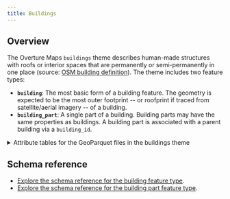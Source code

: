 ```yaml
---
title: Buildings
---
```



## Overview

The Overture Maps `buildings` theme describes human-made structures with roofs or interior spaces that are permanently or semi-permanently in one place (source: [OSM building definition](https://wiki.openstreetmap.org/wiki/Key:building)). The theme includes two feature types:
- **`building`**: The most basic form of a building feature. The geometry is expected to be the most outer footprint -- or roofprint if traced from satellite/aerial imagery -- of a building.
- **`building_part`**: A single part of a building. Building parts may have the same properties as buildings. A building part is associated with a parent building via a `building_id`.

<details>
        <summary>Attribute tables for the GeoParquet files in the buildings theme</summary>
        <div>
<Tabs>
<TabItem value="building" label="building" default>

| column           | type    | description |
| ---------------- | ------- | ------------ |
| id               | varchar | A feature ID that may be associated with the Global Entity Reference System (GERS) if—and-only-if the feature represents an entity that is part of GERS. |
| geometry         | blob    |  A building's geometry is defined as its footprint or roofprint (if traced from aerial/satellite imagery). MUST be a Polygon as defined by GeoJSON schema. |
| bbox             | struct  | Area defined by two longitudes and two latitudes: latitude is a decimal number between -90.0 and 90.0; longitude is a decimal number between -180.0 and 180.0. |
| sources          | struct  | The array of source information for the properties of a given feature. Each source object lists the property in JSON Pointer notation and the dataset from which that specific value originated. |
| subtype          | varchar | A broad category of the building type and purpose. |
| names            | struct  | The name associated with the feature. The first entry in the array of names must have a "local" language. |
| class            | varchar | Further delineation of the building's built purpose. |
| level            | integer | The building feature's Z-order, i.e., stacking order. A Z-order of 0 is ground level. |
| has_parts        | boolean | Flag indicating whether the building has parts. |
| height           | double  | Height of the building or part in meters. The height is the distance from the lowest point to the highest point. |
| num_floors       | integer | Number of above-ground floors of the building or part. |
| min_height       | double  | The height of the bottom part of building in meters. Used if a building or part of building starts above the ground level. |
| min_floor        | integer | The "start" floor of a building or building part. Indicates that the building or part is "floating" and its bottom-most floor is above ground level, usually because it is part of a larger building in which some parts do reach ground level. |
| facade_color     | varchar | The color (name or color triplet) of the facade of a building or building part in hexadecimal. |
| facade_material  | varchar | The outer surface material of building facade. |
| roof_material    | varchar | The outermost material of the roof. |
| roof_shape       | varchar | The shape of the roof. |
| roof_direction   | double  | Bearing of the roof ridge line. |
| roof_orientation | varchar | Orientation of the roof shape relative to the footprint shape. Either "along" or "across." |
| roof_color       | varchar |  The color (name or color triplet) of the roof of a building or building part in hexadecimal. |

</TabItem>
<TabItem value="building_part" label="building_part" default>
| column           | type    | description |
| ---------------- | ------- | ------------ |
| id               | varchar | A feature ID that may be associated with the Global Entity Reference System (GERS) if—and-only-if the feature represents an entity that is part of GERS. |
| geometry         | blob    |  A building's geometry is defined as its footprint or roofprint (if traced from aerial/satellite imagery). MUST be a Polygon as defined by GeoJSON schema. |
| bbox             | struct  | Area defined by two longitudes and two latitudes: latitude is a decimal number between -90.0 and 90.0; longitude is a decimal number between -180.0 and 180.0. |
| sources          | struct  | The array of source information for the properties of a given feature. Each source object lists the property in JSON Pointer notation and the dataset from which that specific value originated. |
| names            | struct  | The name associated with the feature. The first entry in the array of names must have a "local" language. |
| class            | varchar | Further delineation of the building's built purpose. |
| level            | integer | The building feature's Z-order, i.e., stacking order. A Z-order of 0 is ground level. |
| height           | double  | Height of the building or part in meters. The height is the distance from the lowest point to the highest point. |
| num_floors       | integer | Number of above-ground floors of the building or part. |
| min_height       | double  | The height of the bottom part of building in meters. Used if a building or part of building starts above the ground level. |
| min_floor        | integer | The "start" floor of a building or building part. Indicates that the building or part is "floating" and its bottom-most floor is above ground level, usually because it is part of a larger building in which some parts do reach ground level. |
| facade_color     | varchar | The color (name or color triplet) of the facade of a building or building part in hexadecimal. |
| facade_material  | varchar | The outer surface material of building facade. |
| roof_material    | varchar | The outermost material of the roof. |
| roof_shape       | varchar | The shape of the roof. |
| roof_direction   | double  | Bearing of the roof ridge line. |
| roof_orientation | varchar | Orientation of the roof shape relative to the footprint shape. Either "along" or "across." |
| roof_color       | varchar |  The color (name or color triplet) of the roof of a building or building part in hexadecimal. |
| building_id      | varchar | The building ID to which this part belongs.|

</TabItem>
</Tabs>
</div>
</details>




## Schema reference

- [Explore the schema reference for the building feature type](/schema/reference/buildings/building).
- [Explore the schema reference for the building part feature type](/schema/reference/buildings/building_part).
